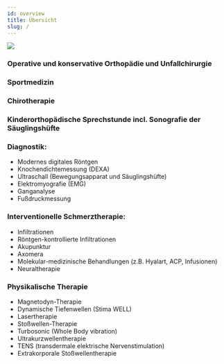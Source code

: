 ---
id: overview
title: Übersicht
slug: /
---

<img src="../../static/img/IMG_2335.png" class="img__rectangle shadow--md" />

### **Operative und konservative Orthopädie und Unfallchirurgie**

### Sportmedizin

### Chirotherapie

### Kinderorthopädische Sprechstunde incl. Sonografie der Säuglingshüfte

### Diagnostik:

- Modernes digitales Röntgen
- Knochendichtemessung (DEXA)
- Ultraschall (Bewegungsapparat und Säuglingshüfte)
- Elektromyografie (EMG)
- Ganganalyse
- Fußdruckmessung

### Interventionelle Schmerztherapie:

- Infiltrationen
- Röntgen-kontrollierte Infiltrationen
- Akupunktur
- Axomera
- Molekular-medizinische Behandlungen (z.B. Hyalart, ACP, Infusionen)
- Neuraltherapie

### Physikalische Therapie

- Magnetodyn-Therapie
- Dynamische Tiefenwellen (Stima WELL)
- Lasertherapie
- Stoßwellen-Therapie
- Turbosonic (Whole Body vibration)
- Ultrakurzwellentherapie
- TENS (transdermale elektrische Nervenstimulation)
- Extrakorporale Stoßwellentherapie
